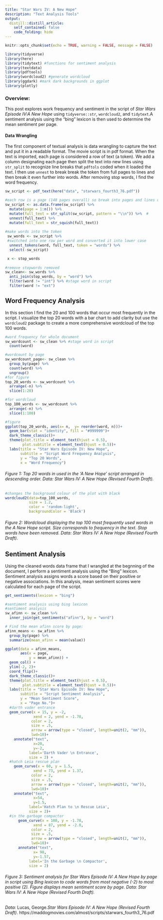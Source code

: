 ```yaml
---
title: "Star Wars IV: A New Hope"
description: "Text Analysis Tools"
output:
  distill::distill_article:
    self_contained: false
    code_folding: hide
---
```


```r
knitr::opts_chunk$set(echo = TRUE, warning = FALSE, message = FALSE)

library(tidyverse)
library(here)
library(tidytext) #functions for sentiment analysis
library(textdata)
library(pdftools)
library(wordcloud2) #generate wordcloud
library(ggdark) #mark dark backgrounds in ggplot
library(plotly)
```

###  **Overview:** 
This post explores work frequency and sentiment in the script of *Star Wars Episode IV:A New Hope* using `tidyverse::str`, `wordcloud2`, and `tidytext`.A sentiment analysis using the "bing" lexicon is then used to determine the mean sentiment per page. 

#### Data Wrangling
The first component of textual analysis is data wrangling to capture the text and put it in a readable format. The movie script is in pdf format. When the text is imported, each page is considered a row of text (a token). We add a column designating each page then split the text into new lines using `str_split` to recognize line breaks that `pdftols` coded when it loaded the text. I then use `unnest` to break break the token from full pages to lines and then break it even further into words. After removing stop words, I find the word frequency. 

```r
sw_script <- pdf_text(here("data", "starwars_fourth3_76.pdf"))

#each row is a page (148 pages overall) so break into pages and lines of text
sw_script <- as.data.frame(sw_script) %>% 
  mutate(page = 1:n()) %>% 
  mutate(full_text = str_split(sw_script, pattern = "\\n")) %>%  #
  unnest(full_text) %>% 
  mutate(full_text = str_squish(full_text)) 
  
#make words into the token
 sw_words <- sw_script %>% 
 #switched into one row per word and converted it into lower case
  unnest_tokens(word, full_text, token = "words") %>%  
  select(-sw_script)

 x <- stop_words
 
#remove stopwords removed
sw_clean<- sw_words %>% 
  anti_join(stop_words, by = "word") %>% 
  filter(word != "int") %>% #stage word in script
  filter(word != "ext") 
```
 

## Word Frequency Analysis

In this section I find the 20 and 100 words that occur most frequently in the script. I visualize the top 20 words with a bar chart to add clarity but use the `wordcloud2` package to create a more comprehensive wordcloud of the top 100 words. 

```r
#word frequency for whole document
sw_wordcount <- sw_clean %>% #stage word in script
  count(word)

#wordcount by page
sw_wordcount_page<- sw_clean %>% 
  group_by(page) %>% 
  count(word) %>% 
  ungroup()
#for figure
top_20_words <- sw_wordcount %>% 
  arrange(-n) %>% 
  slice(1:20)

#for wordcloud
top_100_words <- sw_wordcount %>% 
  arrange(-n) %>% 
  slice(1:100)

#figure
ggplot(top_20_words, aes(x= n,  y= reorder(word, n)))+
  geom_bar(stat = "identity", fill = "#999999")+
  dark_theme_classic()+
  theme(plot.title = element_text(hjust = 0.5),
        plot.subtitle = element_text(hjust = 0.5))+
  labs(title = "Star Wars Episode IV: New Hope",
       subtitle = "Script Word Frequency Analysis",
       y = "Top 20 Words",
       x = "Word Frequency")

```

###### *Figure 1:* Top 20 words in used in the 'A New Hope' script arranged in descending order. Data: Star Wars IV: A New Hope (Revised Fourth Draft). 


```r
#changes the background colour of the plot with black 
wordcloud2(data=top_100_words,
           size = 1.2,
           color = 'random-light',
           backgroundColor = 'Black')
```

###### *Figure 2:* Wordcloud displaying the top 100 most frequently used words in the A New Hope script. Size corresponds to frequency in the text. Stop words have been removed. Data: Star Wars IV: A New Hope (Revised Fourth Draft). 






## Sentiment Analysis 

Using the cleaned words data frame that I wrangled at the begnning of the document, I perform a sentiment analysis using the "Bing" lexicon. Sentiment analysis assigns words a score based on their positive or negative associations. In this analysis, mean sentiment scores were calculated for each page of the script. 


```r
get_sentiments(lexicon = "bing")
```

```r
#sentiment analysis using bing lexicon
#sentiment analysis 
sw_afinn <- sw_clean %>% 
  inner_join(get_sentiments("afinn"), by = "word")

# Find the mean afinn score by page: 
afinn_means <- sw_afinn %>% 
  group_by(page) %>% 
  summarize(mean_afinn = mean(value))

ggplot(data = afinn_means, 
       aes(x = page,
           y = mean_afinn)) +
  geom_col() +
  ylim(-2, 2)+
  coord_flip()+
  dark_theme_classic()+
  theme(plot.title = element_text(hjust = 0.5),
        plot.subtitle = element_text(hjust = 0.5))+
  labs(title = "Star Wars Episode IV: New Hope",
       subtitle = "Script Sentiment Analysis",
       y = "Mean Sentiment Score",
       x = "Page No.")+ 
  #darth vader entrance
  geom_curve(x = 15, y = -2,
             xend = 2, yend = -1.78,
            color = 2,
            size = .5,
            arrow = arrow(type = "closed", length=unit(2, "mm")),
            lwd=10)+
    annotate("text", 
             x=20, 
             y=-2, 
           label='Darth Vader \n Entrance',
           size = 2) +
  #hatch Leia rescue plan
    geom_curve(x = 60, y = 1.5,
             xend = 73, yend = 1.37,
            color = 2,
            size = .5,
            arrow = arrow(type = "closed", length=unit(2, "mm")),
            lwd=10)+
    annotate("text", 
             x=54, 
             y=1.5, 
           label='Hatch Plan to \n Rescue Leia',
           size = 2)+
  #in the garbage compactor
      geom_curve(x = 100, y = -1.78,
             xend = 87, yend = -2.0,
            color = 2,
            size = .5,
            arrow = arrow(type = "closed", length=unit(2, "mm")),
            lwd=10)+
      annotate("text", 
             x= 98, 
             y=-1.57, 
           label='In the Garbage \n Compactor',
           size = 2)

```

###### *Figure 3:* Sentiment analysis for Star Wars Episode IV: A New Hope by page in script using Bing lexicon to code words from most negative (-2) to most positive (2). Figure displays mean sentiment score by page. Data: Star Wars IV: A New Hope (Revised Fourth Draft). 


*Data:* Lucas, George.*Star Wars Episode IV: A New Hope (Revised Fourth Draft)*. https://maddogmovies.com/almost/scripts/starwars_fourth3_76.pdf
